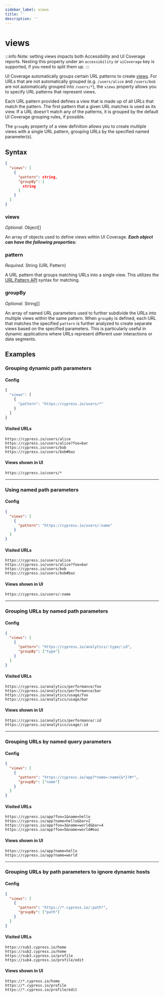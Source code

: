 ```yaml
---
sidebar_label: views
title: ''
description: ''
---
```


# views

<UICovAddon />

:::info
Note: setting views impacts both Accessibility and UI Coverage reports.
Nesting this property under an `accessibility` or `uiCoverage` key is
supported, if you need to split them up.
:::

UI Coverage automatically groups certain URL patterns to create [views](/ui-coverage/core-concepts/views). For URLs that are not automatically grouped (e.g. `/users/alice` and `/users/bob` are not automatically grouped into `/users/*`), the `views` property allows you to specify URL patterns that represent views.

Each URL pattern provided defines a view that is made up of all URLs that match the pattern. The first pattern that a given URL matches is used as its view. If a URL doesn't match any of the patterns, it is grouped by the default UI Coverage grouping rules, if possible.

The `groupBy` property of a view definition allows you to create multiple views with a single URL pattern, grouping URLs by the specified named parameter(s).

## Syntax

```json
{
  "views": [
    {
      "pattern": string,
      "groupBy": [
        string
      ]
    }
  ]
}
```

### views

_Optional._ Object\[]

An array of objects used to define views within UI Coverage. _**Each object can have the following properties:**_

### pattern

_Required._ String (URL Pattern)

A URL pattern that groups matching URLs into a single view. This utilizes the [URL Pattern API](https://developer.mozilla.org/en-US/docs/Web/API/URL_Pattern_API) syntax for matching.

### groupBy

_Optional._ String\[]

An array of named URL parameters used to further subdivide the URLs into multiple views within the same pattern. When `groupBy` is defined, each URL that matches the specified `pattern` is further analyzed to create separate views based on the specified parameters. This is particularly useful in dynamic applications where URLs represent different user interactions or data segments.

## Examples

### Grouping dynamic path parameters

#### Config

```typescript
{
  "views": [
    {
      "pattern": "https://cypress.io/users/*"
    }
  ]
}
```

#### Visited URLs

```
https://cypress.io/users/alice
https://cypress.io/users/alice?foo=bar
https://cypress.io/users/bob
https://cypress.io/users/bob#baz
```

#### Views shown in UI

```
https://cypress.io/users/*
```

---

### Using named path parameters

#### Config

```json
{
  "views": [
    {
      "pattern": "https://cypress.io/users/:name"
    }
  ]
}
```

#### Visited URLs

```
https://cypress.io/users/alice
https://cypress.io/users/alice?foo=bar
https://cypress.io/users/bob
https://cypress.io/users/bob#baz
```

#### Views shown in UI

```
https://cypress.io/users/:name
```

---

### Grouping URLs by named path parameters

#### Config

```json
{
  "views": [
    {
      "pattern": "https://cypress.io/analytics/:type/:id",
      "groupBy": ["type"]
    }
  ]
}
```

#### Visited URLs

```
https://cypress.io/analytics/performance/foo
https://cypress.io/analytics/performance/bar
https://cypress.io/analytics/usage/foo
https://cypress.io/analytics/usage/bar
```

#### Views shown in UI

```
https://cypress.io/analytics/performance/:id
https://cypress.io/analytics/usage/:id
```

---

### Grouping URLs by named query parameters

#### Config

```json
{
  "views": [
    {
      "pattern": "https://cypress.io/app?*name=:name{&*}?#*",
      "groupBy": ["name"]
    }
  ]
}
```

#### Visited URLs

```
https://cypress.io/app?foo=1&name=hello
https://cypress.io/app?name=hello&bar=2
https://cypress.io/app?foo=3&name=world&bar=4
https://cypress.io/app?foo=5&name=world#baz
```

#### Views shown in UI

```
https://cypress.io/app?name=hello
https://cypress.io/app?name=world
```

---

### Grouping URLs by path parameters to ignore dynamic hosts

#### Config

```json
{
  "views": [
    {
      "pattern": "https://*.cypress.io/:path*",
      "groupBy": ["path"]
    }
  ]
}
```

#### Visited URLs

```
https://sub1.cypress.io/home
https://sub2.cypress.io/home
https://sub3.cypress.io/profile
https://sub4.cypress.io/profile/edit
```

#### Views shown in UI

```
https://*.cypress.io/home
https://*.cypress.io/profile
https://*.cypress.io/profile/edit
```
